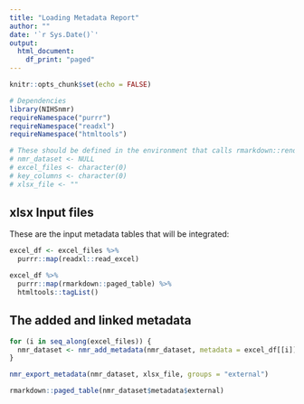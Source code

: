 ```yaml
---
title: "Loading Metadata Report"
author: ""
date: '`r Sys.Date()`'
output:
  html_document:
    df_print: "paged"
---
```


```r
knitr::opts_chunk$set(echo = FALSE)
```

```r
# Dependencies
library(NIHSnmr)
requireNamespace("purrr")
requireNamespace("readxl")
requireNamespace("htmltools")
```


```r
# These should be defined in the environment that calls rmarkdown::render
# nmr_dataset <- NULL
# excel_files <- character(0)
# key_columns <- character(0)
# xlsx_file <- ""
```


## xlsx Input files

These are the input metadata tables that will be integrated:

```r
excel_df <- excel_files %>%
  purrr::map(readxl::read_excel)
```


```r
excel_df %>%
  purrr::map(rmarkdown::paged_table) %>%
  htmltools::tagList()
```


## The added and linked metadata

```r
for (i in seq_along(excel_files)) {
  nmr_dataset <- nmr_add_metadata(nmr_dataset, metadata = excel_df[[i]], by = key_columns[[i]])
}
```

```r
nmr_export_metadata(nmr_dataset, xlsx_file, groups = "external")

rmarkdown::paged_table(nmr_dataset$metadata$external)
```

